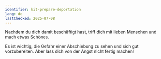 ```yaml
---
identifier: kit-prepare-deportation
lang: de
lastChecked: 2025-07-08
---
```


<BlockBox identifier="prepare-deportation">
    <Block identifier="prepare-deportation" collection="flyers"/>
</BlockBox>

Nachdem du dich damit beschäftigt hast, triff dich mit lieben Menschen und mach etwas Schönes.

Es ist wichtig, die Gefahr einer Abschiebung zu sehen und sich gut vorzubereiten. Aber lass dich von der Angst nicht fertig machen!
